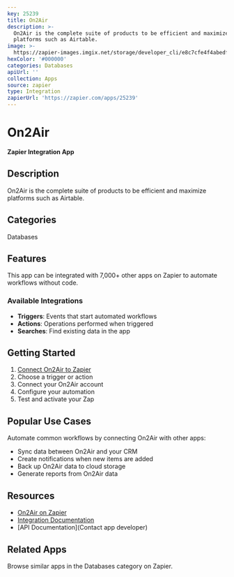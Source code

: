 ```yaml
---
key: 25239
title: On2Air
description: >-
  On2Air is the complete suite of products to be efficient and maximize
  platforms such as Airtable.
image: >-
  https://zapier-images.imgix.net/storage/developer_cli/e8c7cfe4f4abedf159c2494e3a0b2b4d_2.png?auto=format%2Ccompress&ixlib=python-3.0.0&q=50
hexColor: '#000000'
categories: Databases
apiUrl: ''
collection: Apps
source: zapier
type: Integration
zapierUrl: 'https://zapier.com/apps/25239'
---
```

# On2Air

**Zapier Integration App**

## Description

On2Air is the complete suite of products to be efficient and maximize platforms such as Airtable.

## Categories

Databases

## Features

This app can be integrated with 7,000+ other apps on Zapier to automate workflows without code.

### Available Integrations

- **Triggers**: Events that start automated workflows
- **Actions**: Operations performed when triggered
- **Searches**: Find existing data in the app

## Getting Started

1. [Connect On2Air to Zapier](https://zapier.com/apps/25239)
2. Choose a trigger or action
3. Connect your On2Air account
4. Configure your automation
5. Test and activate your Zap

## Popular Use Cases

Automate common workflows by connecting On2Air with other apps:

- Sync data between On2Air and your CRM
- Create notifications when new items are added
- Back up On2Air data to cloud storage
- Generate reports from On2Air data

## Resources

- [On2Air on Zapier](https://zapier.com/apps/25239)
- [Integration Documentation](https://zapier.com/apps/25239/integrations)
- [API Documentation](Contact app developer)

## Related Apps

Browse similar apps in the Databases category on Zapier.

